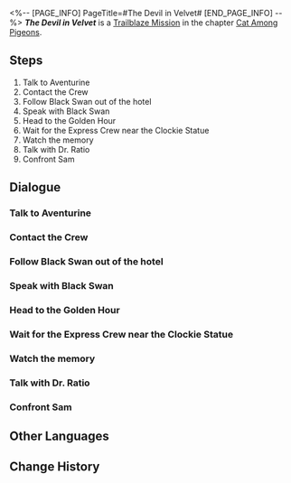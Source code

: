 <%-- [PAGE_INFO]
PageTitle=#The Devil in Velvet#
[END_PAGE_INFO] --%>
{{Stub|Dialogue.}}
{{Mission Infobox
|id            = 1030901
|title         = 
|image         = <!--Mission The Devil in Velvet.png-->
|type          = Trailblaze
|event_name    = 
|chapter       = Cat Among Pigeons
|requirements  = [[Trailblaze Mission]] ''[[Whodunit]]'' completed
|summary       = Using Robin's death as an excuse, Aventurine invites you to collaborate with him in bringing down The Family. It is not coercion, but a temptation with the promise of gain. Although he leaves you with enough room to decide, you know that one should not be hasty when it comes to decision-making.
|characters    = Trailblazer
|startLocation = [[Penacony]] - [[The Reverie (Dreamscape)]]
|world         = Penacony
|area          = The Reverie (Dreamscape)
|prev          = Whodunit
|next          = Lost Generation
|rewards       = Trailblaze EXP*600; Stellar Jade*80; Traveler's Guide*8; Clock Credits*300; Credit*50,000
}}
'''''The Devil in Velvet''''' is a [[Trailblaze Mission]] in the chapter [[Cat Among Pigeons]].

==Steps==
# Talk to Aventurine
# Contact the Crew
# Follow Black Swan out of the hotel
# Speak with Black Swan
# Head to the Golden Hour
# Wait for the Express Crew near the Clockie Statue
# Watch the memory
# Talk with Dr. Ratio
# Confront Sam

<!--
==Gameplay Notes==

--><!--
==Trial Character==

-->
==Dialogue==
{{Stub Dialogue}}
===Talk to Aventurine===
{{Mission Description|type=trailblaze|location=The Reverie (Dreamscape)|You have witnessed the truth that can "result in the collapse of Penacony" as mentioned by Aventurine... Robin's body starts to disintegrate from the crack in her chest and is eventually reduced to nothingness in the dream.<br />Aventurine seems to have something to say. Let's see what he has got up his sleeves.}}
{{Dialogue Start}}
:{{tx}}
{{Dialogue End}}

===Contact the Crew===
{{Mission Description|type=trailblaze|location=The Reverie (Dreamscape)|update|Safe and sound, you return to the Golden Hour with a repertoire of information. If everything goes as planned, the Crew will surely be blown away after hearing your experiences... provided that you don't get tongue-tied.<br />Let's look forward to it.}}
{{Dialogue Start}}
:{{tx}}
{{Dialogue End}}

===Follow Black Swan out of the hotel===
{{Mission Description|type=trailblaze|location=The Reverie (Dreamscape)|update|Black Swan answers your questions and promises to escort you to the exit of the Memory Zone. Hopefully, she isn't up to any mischief this time... Or, do you secretly enjoy the little tricks she pulls?}}
{{Dialogue Start}}
:{{tx}}
{{Dialogue End}}

===Speak with Black Swan===
{{Mission Description|type=trailblaze|location=The Reverie (Dreamscape)|update|Using Robin's death as an excuse, Aventurine invites you to collaborate with him in bringing down The Family. It is not coercion, but a temptation with the promise of gain. Although he leaves you with enough room to decide, you know that one should not be hasty when it comes to decision-making.<br />You still have the chance to talk to Black Swan and ask for her advice before leaving the Memory Zone.}}
{{Dialogue Start}}
:{{tx}}
{{Dialogue End}}

===Head to the Golden Hour===
{{Mission Description|type=trailblaze|location=<!--to be added-->|update|Black Swan answers your questions and promises to escort you to the exit of the Memory Zone. Hopefully, she isn't up to any mischief this time... Or, do you secretly enjoy the little tricks she pulls?}}
{{Dialogue Start}}
:{{tx}}
{{Dialogue End}}

===Wait for the Express Crew near the Clockie Statue===
{{Mission Description|type=trailblaze|location=Golden Hour|update|Safe and sound, you return to the Golden Hour with a repertoire of information. If everything goes as planned, the Crew will surely be blown away after hearing your experiences... provided that you don't get tongue-tied.<br />Let's look forward to it.}}
{{Dialogue Start}}
:{{tx}}
{{Dialogue End}}

===Watch the memory===
{{Mission Description|type=trailblaze|location=The Reverie (Dreamscape)|update|Aren't you curious about what took place on the other side of Penacony while you were waiting for the Crew? Now you have a chance to see it &mdash; This can't be explained by science, so just enjoy it.}}
{{Dialogue Start}}
:{{tx}}
{{Dialogue End}}

===Talk with Dr. Ratio===
{{Dialogue Start}}
:{{tx}}
{{Dialogue End}}

===Confront Sam===
{{Dialogue Start}}
:{{tx}}
{{Dialogue End}}

==Other Languages==
{{Other Languages
|en   = The Devil in Velvet
|zhs  = 天鹅绒里的恶魔
|zht  = 天鵝絨裡的惡魔
|ja   = ベルベットの中の悪魔
|ko   = 벨벳의 악마
|es   = El diablo de terciopelo
|fr   = Le diable en velours
|ru   = Дьявол в бархате
|th   = ปีศาจในผ้ากำมะหยี่
|vi   = Ác Ma Đội Lốt Thiên Nga
|de   = Der Teufel in Samt
|id   = Iblis Berbalut Beludru
|pt   = O Diabo em Veludo
}}

==Change History==
{{Change History|2.1}}
